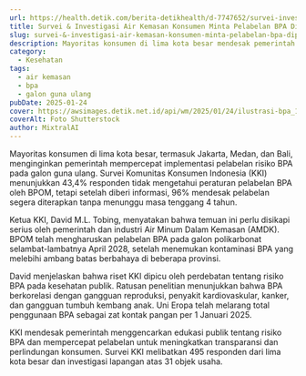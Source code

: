 ```yaml
---
url: https://health.detik.com/berita-detikhealth/d-7747652/survei-investigasi-air-kemasan-konsumen-minta-pelabelan-bpa-dipercepat
title: Survei & Investigasi Air Kemasan Konsumen Minta Pelabelan BPA Dipercepat
slug: survei-&-investigasi-air-kemasan-konsumen-minta-pelabelan-bpa-dipercepat
description: Mayoritas konsumen di lima kota besar mendesak pemerintah percepat pelabelan risiko BPA pada galon guna ulang. KKI soroti dampak kesehatan dari BPA.
category:
  - Kesehatan
tags:
  - air kemasan
  - bpa
  - galon guna ulang
pubDate: 2025-01-24
cover: https://awsimages.detik.net.id/api/wm/2025/01/24/ilustrasi-bpa_169.png?wid=54&w=650&v=1&t=jpeg
coverAlt: Foto Shutterstock
author: MixtralAI
---
```

Mayoritas konsumen di lima kota besar, termasuk Jakarta, Medan, dan Bali, menginginkan pemerintah mempercepat implementasi pelabelan risiko BPA pada galon guna ulang. Survei Komunitas Konsumen Indonesia (KKI) menunjukkan 43,4% responden tidak mengetahui peraturan pelabelan BPA oleh BPOM, tetapi setelah diberi informasi, 96% mendesak pelabelan segera diterapkan tanpa menunggu masa tenggang 4 tahun.

Ketua KKI, David M.L. Tobing, menyatakan bahwa temuan ini perlu disikapi serius oleh pemerintah dan industri Air Minum Dalam Kemasan (AMDK). BPOM telah mengharuskan pelabelan BPA pada galon polikarbonat selambat-lambatnya April 2028, setelah menemukan kontaminasi BPA yang melebihi ambang batas berbahaya di beberapa provinsi.

David menjelaskan bahwa riset KKI dipicu oleh perdebatan tentang risiko BPA pada kesehatan publik. Ratusan penelitian menunjukkan bahwa BPA berkorelasi dengan gangguan reproduksi, penyakit kardiovaskular, kanker, dan gangguan tumbuh kembang anak. Uni Eropa telah melarang total penggunaan BPA sebagai zat kontak pangan per 1 Januari 2025.

KKI mendesak pemerintah menggencarkan edukasi publik tentang risiko BPA dan mempercepat pelabelan untuk meningkatkan transparansi dan perlindungan konsumen. Survei KKI melibatkan 495 responden dari lima kota besar dan investigasi lapangan atas 31 objek usaha.
